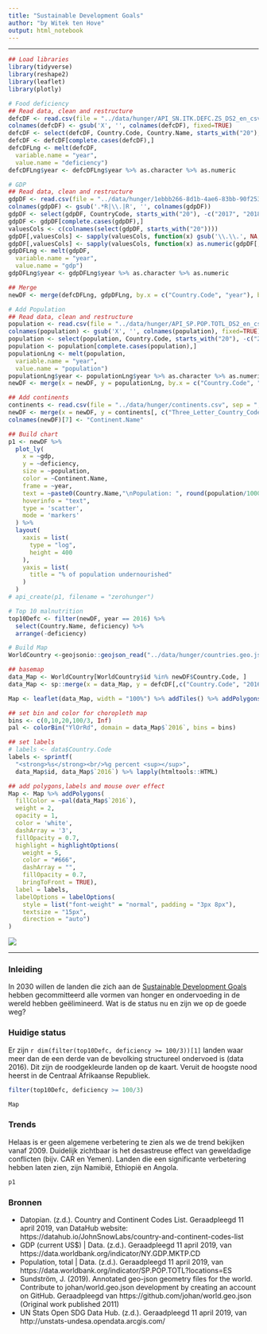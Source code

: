 ```yaml
---
title: "Sustainable Development Goals"
author: "by Witek ten Hove"
output: html_notebook
---
```


<hr>

```r
## Load libraries
library(tidyverse)
library(reshape2)
library(leaflet)
library(plotly)
```


```r
# Food deficiency
## Read data, clean and restructure
defcDF <- read.csv(file = "../data/hunger/API_SN.ITK.DEFC.ZS_DS2_en_csv_v2_10516643.csv", sep = ",", skip = 4, stringsAsFactors = FALSE)
colnames(defcDF) <- gsub('X', '', colnames(defcDF), fixed=TRUE)
defcDF <- select(defcDF, Country.Code, Country.Name, starts_with("20"), -c("2017", "2018"))
defcDF <- defcDF[complete.cases(defcDF),]
defcDFLng <- melt(defcDF,
  variable.name = "year", 
  value.name = "deficiency")
defcDFLng$year <- defcDFLng$year %>% as.character %>% as.numeric

# GDP
## Read data, clean and restructure
gdpDF <- read.csv(file = "../data/hunger/1ebbb266-8d1b-4ae6-83bb-90f2535568e6_Data.csv", sep = ",", stringsAsFactors = FALSE)
colnames(gdpDF) <- gsub('.*R|\\.|R', '', colnames(gdpDF))
gdpDF <- select(gdpDF, CountryCode, starts_with("20"), -c("2017", "2018"))
gdpDF <- gdpDF[complete.cases(gdpDF),]
valuesCols <- c(colnames(select(gdpDF, starts_with("20"))))
gdpDF[,valuesCols] <- sapply(valuesCols, function(x) gsub('\\.\\.', NA, gdpDF[,x]))
gdpDF[,valuesCols] <- sapply(valuesCols, function(x) as.numeric(gdpDF[,x]))
gdpDFLng <- melt(gdpDF,
  variable.name = "year",
  value.name = "gdp")
gdpDFLng$year <- gdpDFLng$year %>% as.character %>% as.numeric

## Merge
newDF <- merge(defcDFLng, gdpDFLng, by.x = c("Country.Code", "year"), by.y = c("CountryCode", "year")) %>% filter(year >= 2009)

# Add Population
## Read data, clean and restructure
population <- read.csv(file = "../data/hunger/API_SP.POP.TOTL_DS2_en_csv_v2_10515200.csv", sep = ",", skip = 4, stringsAsFactors = FALSE)
colnames(population) <- gsub('X', '', colnames(population), fixed=TRUE)
population <- select(population, Country.Code, starts_with("20"), -c("2017", "2018"))
population <- population[complete.cases(population),]
populationLng <- melt(population,
  variable.name = "year", 
  value.name = "population")
populationLng$year <- populationLng$year %>% as.character %>% as.numeric
newDF <- merge(x = newDF, y = populationLng, by.x = c("Country.Code", "year"), by.y = c("Country.Code", "year"))

## Add continents
continents <- read.csv(file = "../data/hunger/continents.csv", sep = ",", stringsAsFactors = FALSE) 
newDF <- merge(x = newDF, y = continents[, c("Three_Letter_Country_Code", "Continent_Name")], by.x = "Country.Code", by.y = "Three_Letter_Country_Code")
colnames(newDF)[7] <- "Continent.Name"

## Build chart
p1 <- newDF %>%
  plot_ly(
    x = ~gdp, 
    y = ~deficiency, 
    size = ~population, 
    color = ~Continent.Name, 
    frame = ~year, 
    text = ~paste0(Country.Name,"\nPopulation: ", round(population/1000000,1), "bln\nDeficiency: ", deficiency), 
    hoverinfo = "text",
    type = 'scatter',
    mode = 'markers'
  ) %>%
  layout(
    xaxis = list(
      type = "log",
      height = 400
    ),
    yaxis = list(
      title = "% of population undernourished"
    )
  )
# api_create(p1, filename = "zerohunger")

# Top 10 malnutrition
top10Defc <- filter(newDF, year == 2016) %>%
  select(Country.Name, deficiency) %>%
  arrange(-deficiency)

# Build Map
WorldCountry <-geojsonio::geojson_read("../data/hunger/countries.geo.json", what = "sp", stringsAsFactors = FALSE)

## basemap
data_Map <- WorldCountry[WorldCountry$id %in% newDF$Country.Code, ]
data_Map <- sp::merge(x = data_Map, y = defcDF[,c("Country.Code", "2016")], by.x = "id", by.y = "Country.Code")

Map <- leaflet(data_Map, width = "100%") %>% addTiles() %>% addPolygons()

## set bin and color for choropleth map
bins <- c(0,10,20,100/3, Inf)
pal <- colorBin("YlOrRd", domain = data_Map$`2016`, bins = bins)

## set labels
# labels <- data$Country.Code
labels <- sprintf(
  "<strong>%s</strong><br/>%g percent <sup></sup>",
  data_Map$id, data_Map$`2016`) %>% lapply(htmltools::HTML)

## add polygons,labels and mouse over effect
Map <- Map %>% addPolygons(
  fillColor = ~pal(data_Map$`2016`),
  weight = 2,
  opacity = 1,
  color = 'white',
  dashArray = '3',
  fillOpacity = 0.7,
  highlight = highlightOptions(
    weight = 5,
    color = "#666",
    dashArray = "",
    fillOpacity = 0.7,
    bringToFront = TRUE),
  label = labels,
  labelOptions = labelOptions(
    style = list("font-weight" = "normal", padding = "3px 8px"),
    textsize = "15px",
    direction = "auto")
)
```

[![](https://www.isglobal.org/documents/10179/6939455/SDG+2+grande+en/09f80787-9980-4013-9053-81a53d313017?t=1539617604000)](https://www.undp.org/content/undp/en/home/sustainable-development-goals/goal-2-zero-hunger.html)

<hr>
### Inleiding
In 2030 willen de landen die zich aan de [Sustainable Development Goals](https://unstats.un.org/sdgs/) hebben gecommitteerd alle vormen van honger en ondervoeding in de wereld hebben geëlimineerd. Wat is de status nu en zijn we op de goede weg?

### Huidige status
Er zijn `r dim(filter(top10Defc, deficiency >= 100/3))[1]` landen waar meer dan de een derde van de bevolking structureel ondervoed is (data 2016). Dit zijn de roodgekleurde landen op de kaart. Veruit de hoogste nood heerst in de Centraal Afrikaanse Republiek.

```r
filter(top10Defc, deficiency >= 100/3)
```

```r
Map
```

### Trends
Helaas is er geen algemene verbetering te zien als we de trend bekijken vanaf 2009. Duidelijk zichtbaar is het desastreuse effect van geweldadige conflicten (bijv. CAR en Yemen). Landen die een significante verbetering hebben laten zien, zijn Namibië, Ethiopië en Angola.

```r
p1
```

### Bronnen

- Datopian. (z.d.). Country and Continent Codes List. Geraadpleegd 11 april 2019, van DataHub website: https://datahub.io/JohnSnowLabs/country-and-continent-codes-list
- GDP (current US$) | Data. (z.d.). Geraadpleegd 11 april 2019, van https://data.worldbank.org/indicator/NY.GDP.MKTP.CD
- Population, total | Data. (z.d.). Geraadpleegd 11 april 2019, van https://data.worldbank.org/indicator/SP.POP.TOTL?locations=ES
- Sundström, J. (2019). Annotated geo-json geometry files for the world. Contribute to johan/world.geo.json development by creating an account on GitHub. Geraadpleegd van https://github.com/johan/world.geo.json (Original work published 2011)
- UN Stats Open SDG Data Hub. (z.d.). Geraadpleegd 11 april 2019, van http://unstats-undesa.opendata.arcgis.com/
